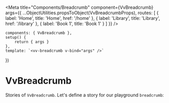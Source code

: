 
<Meta
	title="Components/Breadcrumb"
	component={VvBreadcrumb}
	args={{
		...ObjectUtilities.propsToObject(VvBreadcrumbProps),
		routes: [
			{
				label: 'Home',
				title: 'Home',
				href: '/home'
			},
			{
				label: 'Library',
				title: 'Library',
				href: '/library'
			},
			{
				label: 'Book 1',
				title: 'Book 1'
			}
		]
	}}
/>

	components: { VvBreadcrumb },
	setup() {
		return { args }
	},
	template: `<vv-breadcrumb v-bind="args" />`
})

# VvBreadcrumb

Stories of `VvBreadcrumb`.
Let's define a story for our playground `breadcrumb`:

<Canvas>
	<Story
		name="vv-breadcrumb"
		play={breadcrumbTest}
		args={{}}
		render={Template.bind()}
	/>
</Canvas>
